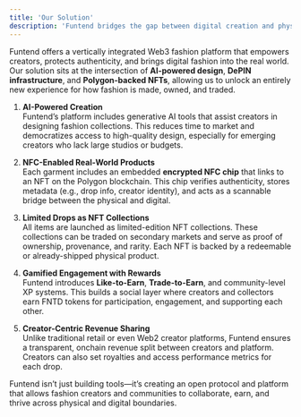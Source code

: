 ```yaml
---
title: 'Our Solution'
description: 'Funtend bridges the gap between digital creation and physical fashion'
---
```


Funtend offers a vertically integrated Web3 fashion platform that empowers creators, protects authenticity, and brings digital fashion into the real world. Our solution sits at the intersection of **AI-powered design**, **DePIN infrastructure**, and **Polygon-backed NFTs**, allowing us to unlock an entirely new experience for how fashion is made, owned, and traded.

1. **AI-Powered Creation** \
  Funtend’s platform includes generative AI tools that assist creators in designing fashion collections. This reduces time to market and democratizes access to high-quality design, especially for emerging creators who lack large studios or budgets.

2. **NFC-Enabled Real-World Products** \
  Each garment includes an embedded **encrypted NFC chip** that links to an NFT on the Polygon blockchain. This chip verifies authenticity, stores metadata (e.g., drop info, creator identity), and acts as a scannable bridge between the physical and digital.

3. **Limited Drops as NFT Collections** \
  All items are launched as limited-edition NFT collections. These collections can be traded on secondary markets and serve as proof of ownership, provenance, and rarity. Each NFT is backed by a redeemable or already-shipped physical product.

4. **Gamified Engagement with Rewards** \
  Funtend introduces **Like-to-Earn**, **Trade-to-Earn**, and community-level XP systems. This builds a social layer where creators and collectors earn FNTD tokens for participation, engagement, and supporting each other.

5. **Creator-Centric Revenue Sharing** \
  Unlike traditional retail or even Web2 creator platforms, Funtend ensures a transparent, onchain revenue split between creators and platform. Creators can also set royalties and access performance metrics for each drop.

Funtend isn’t just building tools—it’s creating an open protocol and platform that allows fashion creators and communities to collaborate, earn, and thrive across physical and digital boundaries.
